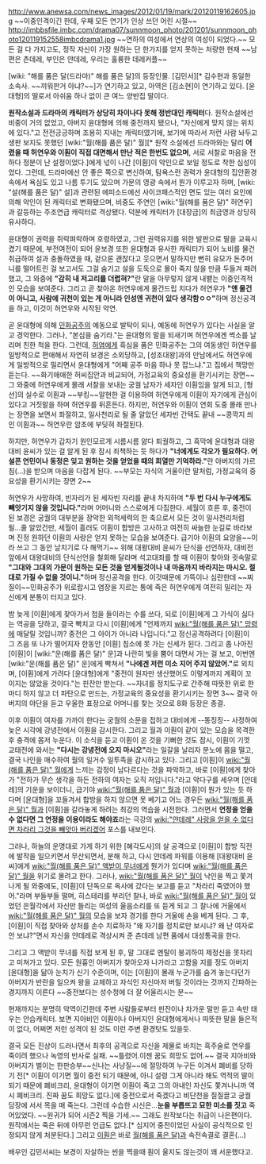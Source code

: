 http://www.anewsa.com/news_images/2012/01/19/mark/20120119162605.jpg
~~이중인격이긴 한데, 우째 모든 연기가 인상 쓰던 어린 시절~~
http://imbbsfile.imbc.com/drama07/sunnmoon_photo/201201/sunnmoon_photo120119152558imbcdrama1.jpg
~~연하의 여성에서 연상의 여성이 되었다.~~
모든 걸 다 가지고도, 정작 자신이 가장 원하는 단 한가지를 얻지 못하는 처량한 현재
~~남편은 츤데레, 부인은 얀데레, 우리는 훌륭한 데레커플~~

[wiki: "해를 품은 달(드라마)" 해를 품은 달]의 등장인물. [김민서][* 김수현과 동일한 소속사. ~~끼워판거 아냐?~~]가 연기하고 있고, 아역은 [김소현]이 연기하고 있다. [윤대형]의 딸로서 아쉬움 하나 없이 큰 여느 양반집 딸이다.

'''원작소설과 드라마의 캐릭터가 상당히 차이나다 못해 정반대인 캐릭터'''다. 원작소설에선 비중이 거의 없었고, 아버지 윤대형에 의해 중전까지 됐으나, "자신에게 맞지 않는 위치에 있다."고 전전긍긍하며 조용히 지내는 캐릭터였기에, 보기에 따라서 저런 사람 놔두고 생판 보지도 못했던 [wiki:"월(해를 품은 달)" 월][* 원작 소설에선 드라마와는 달리 '''어렸을 때 허연우와 이훤이 직접 대면해서 만난 적은 한번도 없으며''', 서로 서찰로 마음을 전하다 정분이 난 설정이었다.]에게 넋이 나간 [이훤]이 악인으로 보일 정도로 착한 심성이었다. 그런데, 드라마에선 안 좋은 쪽으로 변신하여, 탐욕스런 권력가 윤대형의 집안환경 속에서 욕심도 있고 나름 투기도 있으며 가문의 영광 속에서 뭔가 이루고자 하며, [wiki: "설(해를 품은 달)" 설]과 관련된 에피소드에선 사이코패스적인 면도 있는 여러 요인에 의해 악인이 된 캐릭터로 변화됐으며, 비중도 주연인 [wiki:"월(해를 품은 달)" 허연우]과 갈등하는 주조연급 캐릭터로 격상됐다. 덕분에 캐릭터가 [대장금]의 최금영과 상당히 유사하다.

윤대형이 권력을 쥐락펴락하며 호령하였고, 그런 권력유지를 위한 발판으로 딸을 교육시켰기 때문에, 부전여전이 되어 윤보경 또한 윤대형과 유사한 캐릭터가 되어 노비를 물건 취급하여 설과 충돌하였을 때, 겉으론 괜찮다고 웃으면서 말하지만 뻔히 유모가 돈주머니를 떨어트린 걸 보고서도 그걸 숨기고 설을 도둑으로 몰아 죽지 않을 만큼 두들겨 패려 했고, 그 와중에 '''"감히 내 저고리를 더렵혀?"'''란 말을 아무렇지 않게 내뱉는 이중인격적인 모습을 보여준다. 그리고 곧 찾아온 허연우에게 물건드립 치다가 허연우가 '''"얜 물건이 아니고, 사람에 귀천이 있는 게 아니라 인성엔 귀천이 있다 생각함ㅇㅇ"'''하며 정신공격을 하고, 이것이 허연우와 시작된 악연.

곧 윤대형에 의해 [[민화공주]]의 예동으로 발탁이 되나, 예동에 허연우가 있다는 사실을 알고 경악한다. 그러나, "본심을 숨기라."는 윤대형의 말을 되새기며 허연우에겐 썩소를 날리며 친한 척을 한다. 그런데, [[허염]]에게 흑심을 품은 민화공주는 그의 여동생인 허연우를 일방적으로 편애해서 자연히 보경은 소외당하고, [성조대왕]과의 만남에서도 허연우에게 일방적으로 밀리면서 윤대형에게 "어째 공주 마음 하나 못 잡느냐."고 집에서 책망만 듣는다. ~~화기애애한 허씨집안과 비교되어, 가정교육의 중요성을 환기시키는 장면~~ 그 와중에 허연우에게 몰래 서찰을 보내는 궁궐 남자가 세자인 이훤임을 알게 되고, [형선]의 실수로 이훤과 ~~부킹~~알현한 걸 이용하여 허연우에게 이훤이 자기에게 관심이 있다고 거짓말을 하며 허연우를 뒤흔든다. 하지만, 허연우와 이훤이 연회 도중 몰래 만나는 장면을 보면서 좌절하고, 일사천리로 될 줄 알았던 세자빈 간택도 끝내 ~~콩깍지 씌인 이훤과~~ 허연우란 암초에 부딪혀 좌절된다.
 
하지만, 허연우가 갑자기 원인모르게 시름시름 앓다 퇴궐하고, 그 흑막에 윤대형과 대왕대비 윤씨가 있는 걸 알게 된 후 잠시 죄책하는 듯 하다가 '''"너에게도 각오가 필요하다. 어설픈 연민이나 동정은 잊고 원하는 것을 얻었을 때의 희열만 기억하라."'''란 아버지의 가르침(...)을 받으며 마음을 다잡게 된다. ~~부모는 자식의 거울이란 말처럼, 가정교육의 중요성을 환기시키는 장면 2~~

허연우가 사망하여, 빈자리가 된 세자빈 자리를 끝내 차지하며 '''"두 번 다시 누구에게도 빼앗기지 않을 것입니다."'''라며 어머니와 스스로에게 다짐한다. 세월이 흐른 후, 중전이 된 보경은 궁궐의 대부분을 장악한 외척세력의 한 축으로서 모든 것이 일사천리처럼 될...줄 알았건만, 세월이 흘러도 이훤이 합방은 고사하고 여전히 싸늘한 눈길로 바라보며 진정 원하던 이훤의 사랑은 얻지 못하는 모습을 보여준다. 급기야 이훤의 요양을~~이라 쓰고 그 동안 날치기로 다 해먹기~~ 위해 대왕대비 윤씨가 단식을 선언하자, 대비전 앞에서 대왕대비의 단식선언을 철회해 달라며 석고대죄를 할 때 이훤이 찾아와 귓속말로 '''"그대와 그대의 가문이 원하는 모든 것을 얻게될것이나 내 마음까지 바라지는 마시오. 절대로 가질 수 없을 것이니."'''하며 정신공격을 한다. 이것때문에 가뜩이나 심란한데 ~~찌질이~~민화공주가 위로랍시고 염장을 지르는 통에 죽은 허연우에게 여전히 밀리는 자신에게 분통이 터지고 있다.

밤 늦게 [이훤]에게 찾아가서 첩을 들이라는 수를 쓰다, 되로 [이훤]에게 그 가식이 싫다는 역공을 당하고, 결국 빡치고 다시 [이훤]에게 "언제까지  [[wiki:"월(해를 품은 달)" 망령]]에 매달릴 것입니까? 중전은 그 아이가 아니라 나입니다."고 정신공격하려다 [이훤]이 그 즈음 또 나가 떨어지자 한동안 [이훤] 침소에 못 가는 신세가 된다. 그리고 좀 나아진 [이훤]이 [wiki:"운(해를 품은 달)" 운]과 나란히 빛을 뿜어 대면서 가는 걸 보고, 이번엔 [wiki:"운(해를 품은 달)" 운]에게 빡쳐서 '''"나에겐 저런 미소 지어 주지 않았어."'''로 외치며, [이훤]에게 가려다 [윤대형]에게 "중전이 원자만 생산했어도 이렇게까지 계획이 꼬이지는 않았을 것이다."는 핀잔만 받는다. ~~자녀를 정치도구로 간주해 따뜻한 위로 한마디 하지 않고 더 파탄으로 만드는, 가정교육의 중요성을 환기시키는 장면 3~~ 결국 아버지의 야단을 듣고 우울한 표정으로 어머니를 찾는 것으로 8화 등장은 종결.

이후 이훤이 여자를 가까이 한다는 궁궐의 소문을 접하고 대비에게 --똥징징-- 사정하여 늦은 시각에 강녕전에서 이훤을 감시한다. 그리고 월과 이훤이 같이 있는 모습을 목격한 후 충격에 몸저 누운다. 이 소식을 듣고 이훤이 온 것을 기뻐한 것도 잠시, 이훤이 기껏 교태전에 와서는 '''"다시는 강녕전에 오지 마시오"'''라는 일갈을 날리자 분노에 몸을 떨고, 결국 나인을 매수하여 월의 일거수 일투족을 감시하고 있다. 그리고 [이훤]이 [[wiki:"월(해를 품은 달)" 월]]에게 느끼는 감정이 남다르다는 것을 파악하고, 바로 [이훤]에게 찾아가 "전하가 무슨 생각을 하든 전하의 여자는 오직 저입니다."라고 악다구를 세우며 [얀데레]의 기운을 보이더니, 급기야 [[wiki:"월(해를 품은 달)" 월]]과 [이훤]이 뭔가 있는 듯 하다며 [윤대형]을 꼬들겨서 합방을 하지 않으면 못 베기고 어느 경우든 [[wiki:"월(해를 품은 달)" 월]]과 [이훤]을 갈라놓게 하려는 최강의 역습을 시전한다. 그러면서 '''연정을 얻을 수 없다면 그 연정을 이용이라도 해야죠'''라는 극강의 [[wiki:"얀데레" 사랑을 얻을 수 없다면 차라리 그것을 빼앗아 버리겠어]] 포스를 내보인다.

그러나, 하늘의 운명대로 가게 하기 위한 [혜각도사]의 살 공격으로 [이훤]이 합방 직전에 발작을 일으키면서 무산되면서, 분해 하고, 다시 얀데레 파워를 이용해 [대왕대비 윤씨]에게 [[wiki:"월(해를 품은 달)" 액받이 무녀]]에게 뭔가가 있다며 [[wiki:"월(해를 품은 달)" 월]]을 위기로 몰려고 한다. 그러나, [[wiki:"월(해를 품은 달)" 월]]이 낙인을 찍고 쫓겨 나게 될 와중에도, [이훤]이 단독으로 옥사에 갔다는 보고를 듣고 "차라리 죽였어야 했어."라며 부들부들 떨며, 히스테리를 부리던 찰나, 바로 [[wiki:"월(해를 품은 달)" 월]]이 있었던 은월각에서 자신만 들리는 여성의 울음소리를 또 듣게 되고 그 찰나에 거울에서 [[wiki:"월(해를 품은 달)" 월]]의 모습을 보자 경기를 한다 거울에 손을 베게 된다. 그 후, [이훤]이 직접 찾아와 상처를 손수 치료하자 "왜 자기를 정치로만 보시냐? 왜 난 여자로 안 보냐?"면서 자신을 얀데레로 격상시켜 준 츤데레 남편 품에서 대성통곡을 한다.  

그리고 그 액받이 무녀를 직접 보게 된 후, 말 그대로 멘탈이 붕괴하여 제정신을 못차리고 미쳐가고 있다. 모든 원흉인 아버지가 찾아오자 나가라고 고함을 지를 정도
아버지 [윤대형]을 닮아 눈치가 신기 수준이며, 이는 [이훤]이 몰래 누군가를 숨겨 놓는다던가 아버지가 반란을 일으켜 왕을 교체하고 자식인 자신마저 버릴 것이라는 것까지 간파하는 경지까지 이른다 ~~중전보다는 성수청에 더 잘 어울리시는 분~~                        
 
현재까지는 분명히 악역이긴한데 주변 사람들로부터 핀잔이나 차가운 말만 듣고 속만 태우는 안습캐릭터. 보면 지아비인 이훤이나 아버지인 윤대형에게서나 따뜻한 말을 들은적이 없다, 어쩌면 저런 성격이 된 것도 이런 주변 환경탓도 있을듯. 

결국 모든 진상이 드러나면서 최후의 공격으로 자신을 제물로 바치는 흑주술로 연우를 죽이려 했으나 녹영의 반사로 실패. ~~틀렸어.이젠 꿈도 희망도 없어.~~ 결국 지아비와 아버지가 벌이는 한판승부~~신나는 사냥질~~에 절망하여 누구든 이겨서 폐비를 당하기 전[* 이훤이 이기면 월이 중전 되기 때문에, 아니 설령 그게 아니라 해도 역적의 딸이 되기 때문에 폐비크리, 윤대형이 이기면 이훤이 죽고 그의 아내인 자신도 쫓겨나니까 역시 폐비크리. 진짜 꿈도 희망도 없다.]에 중전으로서 죽겠다고 비단천을 질질끌고 궁궐 담장에 서서 목을 매 죽는다. 그런데 수습한 시신은...'''눈을 부릅뜨고 묘한 미소를 짓고''' 죽어있었다. ~~원귀가 되어 시즌2 찍을 기세.~~ 그래도 원작보다는 취급이 나은편이다. 원작에서는 죽은 뒤에 아무런 언급도 없다.[* 심지어 중전이었던 사실이 공식적으로 인정되지 않게 처분된다.] 그리고 [[이훤]]은 바로 [[월(해를 품은 달)]]과 속전속결로 결혼(...)

배우인 김민서씨는 보경이 자살하는 씬을 찍을때 훤이 울지도 않는것이 꽤 서운했다고.
